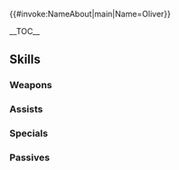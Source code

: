 {{#invoke:NameAbout|main|Name=Oliver}}{{HeroPage Tabs|{{PAGENAME}}}}
{{Hero Infobox
|Name=Oliver
|Title= Admirer of Beauty
|GrowthModifier=Gen 2
|WeaponType= Blue Tome
|MoveType= Infantry
|Origin= Fire Emblem: Radiant Dawn
|Gender= Male
|actorEN=Richard Epcar
|actorJP=杉田智和
|artist=ホマ蔵
|releaseDate = January 14, 2018
|additionDate = January 12, 2018
|TagID=オリヴァー
|InternalID=208
|Properties=ghb,limited
|cv1=9
|cv2=902000
|description=A member of the Begnion Senate. Cherishes everything beautiful and puts all his effort into the preservation of the arts. Appears in Fire Emblem: Radiant Dawn.
}}

__TOC__

{{Stats Page|Hero={{BASEPAGENAME}}
|Lv1HP=18|Lv1ATK=8|Lv1SPD=5|Lv1DEF=6|Lv1RES=8
|GRHP=55|GRATK=55|GRSPD=35|GRDEF=40|GRRES=60
}}

== Skills ==
===Weapons===
{{Weapons Table
|weapon1=Light
|weapon1Default=1
|weapon1Unlock=1
|weapon2=Ellight
|weapon2Default=3
|weapon2Unlock=2
|weapon3=Shine
|weapon3Default=4
|weapon3Unlock=3
|weapon4=Shine+
|weapon4Default=5
|weapon4Unlock=5
|weapon5=Tome of Favors
|weapon5Default=
|weapon5Unlock=5
}}

===Assists===
{{Assists Table
}}

===Specials===
{{Specials Table
|special1=Rising Light
|special1Default=4
|special1Unlock=3
|special2=Blazing Light
|special2Default=
|special2Unlock=4
}}

===Passives===
{{Passives Table
|passiveA1=Warding Blow 1
|passiveA2=Mirror Strike 1
|passiveA3=Mirror Strike 2
|passiveA1Unlock=1
|passiveA2Unlock=2
|passiveA3Unlock=4
|passiveC1=Atk Ploy 1
|passiveC2=Atk Ploy 2
|passiveC3=Atk Ploy 3
|passiveC1Unlock=3
|passiveC2Unlock=4
|passiveC3Unlock=5
}}

{{Heroes Navbox}}